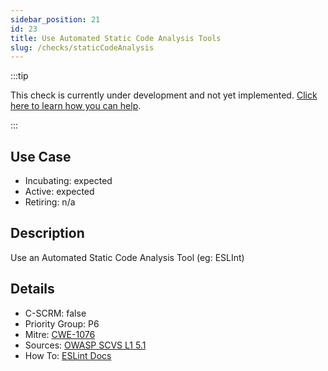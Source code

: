 ```yaml
---
sidebar_position: 21
id: 23
title: Use Automated Static Code Analysis Tools
slug: /checks/staticCodeAnalysis
---
```


<!-- BANNER:START -->
:::tip

This check is currently under development and not yet implemented. [Click here to learn how you can help](/contribute).

:::
<!-- BANNER:END -->

## Use Case
<!-- LEVELS:START -->
- Incubating: expected
- Active: expected
- Retiring: n/a
<!-- LEVELS:END -->

<!-- DESCRIPTION:START -->
## Description
Use an Automated Static Code Analysis Tool (eg: ESLInt)
<!-- DESCRIPTION:END -->

<!-- DETAILS:START -->
## Details
- C-SCRM: false
- Priority Group: P6
- Mitre: [CWE-1076](https://cwe.mitre.org/data/definitions/1076.html)
- Sources: [OWASP SCVS L1 5.1](https://scvs.owasp.org/scvs/v5-component-analysis/)
- How To: [ESLint Docs](https://eslint.org/docs/latest/use/getting-started#installation-and-usage)

<!-- DETAILS:END -->
